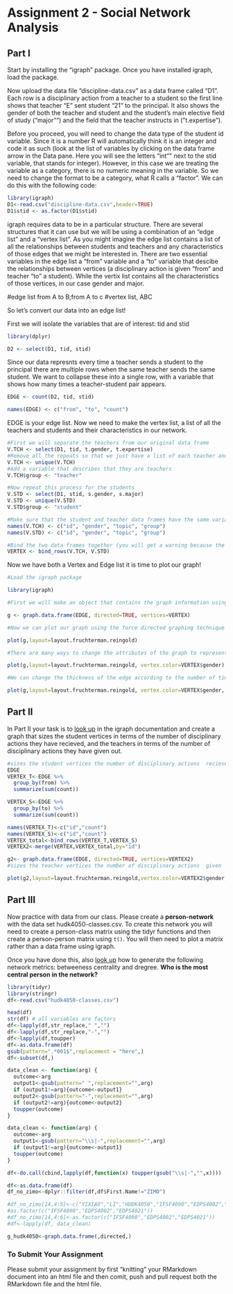 # Assignment 2 - Social Network Analysis

## Part I
Start by installing the "igraph" package. Once you have installed igraph, load the package.

Now upload the data file "discipline-data.csv" as a data frame called "D1". Each row is a disciplinary action from a teacher to a student so the first line shows that teacher "E" sent student "21" to the principal. It also shows the gender of both the teacher and student and the student's main elective field of study ("major"") and the field that the teacher instructs in ("t.expertise").

Before you proceed, you will need to change the data type of the student id variable. Since it is a number R will automatically think it is an integer and code it as such (look at the list of variables by clicking on the data frame arrow in the Data pane. Here you will see the letters "int"" next to the stid variable, that stands for integer). However, in this case we are treating the variable as a category, there is no numeric meaning in the variable. So we need to change the format to be a category, what R calls a "factor". We can do this with the following code:

```r
library(igraph)
D1<-read.csv("discipline-data.csv",header=TRUE)
D1$stid <- as.factor(D1$stid)
```

igraph requires data to be in a particular structure. There are several structures that it can use but we will be using a combination of an "edge list" and a "vertex list". As you might imagine the edge list contains a list of all the relationships between students and teachers and any characteristics of those edges that we might be interested in. There are two essential variables in the edge list a "from" variable and a "to" variable that descibe the relationships between vertices (a disciplinary action is given "from" and teacher "to" a student). While the vertix list contains all the characteristics of those vertices, in our case gender and major.

#edge list from A to B;from A to c #vertex list, ABC

So let's convert our data into an edge list!

First we will isolate the variables that are of interest: tid and stid

```r
library(dplyr)

D2 <- select(D1, tid, stid)
```

Since our data represnts every time a teacher sends a student to the principal there are multiple rows when the same teacher sends the same student. We want to collapse these into a single row, with a variable that shows how many times a teacher-student pair appears.

```r

EDGE <- count(D2, tid, stid)

names(EDGE) <- c("from", "to", "count")

```

EDGE is your edge list. Now we need to make the vertex list, a list of all the teachers and students and their characteristics in our network.

```r

#First we will separate the teachers from our original data frame
V.TCH <- select(D1, tid, t.gender, t.expertise)
#Remove all the repeats so that we just have a list of each teacher and their characteristics
V.TCH <- unique(V.TCH)
#Add a variable that describes that they are teachers
V.TCH$group <- "teacher"

#Now repeat this process for the students
V.STD <- select(D1, stid, s.gender, s.major)
V.STD <- unique(V.STD)
V.STD$group <- "student"

#Make sure that the student and teacher data frames have the same variables names
names(V.TCH) <- c("id", "gender", "topic", "group")
names(V.STD) <- c("id", "gender", "topic", "group")

#Bind the two data frames together (you will get a warning because the teacher data frame has 5 types of id (A,B,C,D,E) and the student has 25 (1-30), this isn't a problem)
VERTEX <- bind_rows(V.TCH, V.STD)

```

Now we have both a Vertex and Edge list it is time to plot our graph!

```r
#Load the igraph package

library(igraph)

#First we will make an object that contains the graph information using our two dataframes EDGE and VERTEX. Notice that we have made "directed = TRUE" - our graph is directed since discipline is being given from a teacher to a student.

g <- graph.data.frame(EDGE, directed=TRUE, vertices=VERTEX)

#Now we can plot our graph using the force directed graphing technique - our old friend Fruchertman-Reingold!

plot(g,layout=layout.fruchterman.reingold)

#There are many ways to change the attributes of the graph to represent different characteristics of the newtork. For example, we can color the nodes according to gender.

plot(g,layout=layout.fruchterman.reingold, vertex.color=VERTEX$gender)

#We can change the thickness of the edge according to the number of times a particular teacher has sent a particular student to the principal.

plot(g,layout=layout.fruchterman.reingold, vertex.color=VERTEX$gender, edge.width=EDGE$count)

```

## Part II

In Part II your task is to [look up](http://igraph.org/r/) in the igraph documentation and create a graph that sizes the student vertices in terms of the number of disciplinary actions they have recieved, and the teachers in terms of the number of disciplinary actions they have given out.

```r
#sizes the student vertices the number of disciplinary actions  recieved
EDGE
VERTEX_T<-EDGE %>%
  group_by(from) %>%
  summarize(sum(count))

VERTEX_S<-EDGE %>%
  group_by(to) %>%
  summarize(sum(count))

names(VERTEX_T)<-c("id","count")
names(VERTEX_S)<-c("id","count")
VERTEX_total<-bind_rows(VERTEX_T,VERTEX_S)
VERTEX2<-merge(VERTEX,VERTEX_total,by="id")

g2<- graph.data.frame(EDGE, directed=TRUE, vertices=VERTEX2)
#sizes the teacher vertices the number of disciplinary actions  given

plot(g2,layout=layout.fruchterman.reingold,vertex.color=VERTEX2$gender,vertex.size=VERTEX2$count)

```



## Part III

Now practice with data from our class. Please create a **person-network** with the data set hudk4050-classes.csv. To create this network you will need to create a person-class matrix using the tidyr functions and then create a person-person matrix using `t()`. You will then need to plot a matrix rather than a data frame using igraph.

Once you have done this, also [look up](http://igraph.org/r/) how to generate the following network metrics: betweeness centrality and dregree. **Who is the most central person in the network?**
```r
library(tidyr)
library(stringr)
df<-read.csv("hudk4050-classes.csv")

head(df)
str(df) # all variables are factors
df<-lapply(df,str_replace," ","")
df<-lapply(df,str_replace,"-","")
df<-lapply(df,toupper)
df<-as.data.frame(df)
gsub(pattern=".*001$",replacement = "here",)
df<-subset(df,)

data_clean <- function(arg) { 
  outcome<-arg
  output1<-gsub(pattern=" ",replacement="",arg)
  if (output1!=arg){outcome<-output1}
  output2<-gsub(pattern="-",replacement="",arg)
  if (output2!=arg){outcome<-output2}
  toupper(outcome)
}

data_clean <- function(arg) { 
  outcome<-arg
  output1<-gsub(pattern="\\s|-",replacement="",arg)
  if (output1!=arg){outcome<-output1}
  toupper(outcome)
}

df<-do.call(cbind,lapply(df,function(x) toupper(gsub("\\s|-","",x))))

df<-as.data.frame(df)
df_no_zimo<-dplyr::filter(df,df$First.Name!="ZIMO")

#df_no_zimo[14,4:5]<-c("YIXIAO","LI","HUDK4050","IFSF4090","EDPS4002","EDPS4021","","")
#as.factor(c("IFSF4090","EDPS4002","EDPS4021"))
#df_no_zimo[14,4:6]<-as.factor(c("IFSF4090","EDPS4002","EDPS4021"))
#df<-lapply(df, data_clean)

g_hudk4050<-graph.data.frame(,directed,)

```

### To Submit Your Assignment

Please submit your assignment by first "knitting" your RMarkdown document into an html file and then comit, push and pull request both the RMarkdown file and the html file.
